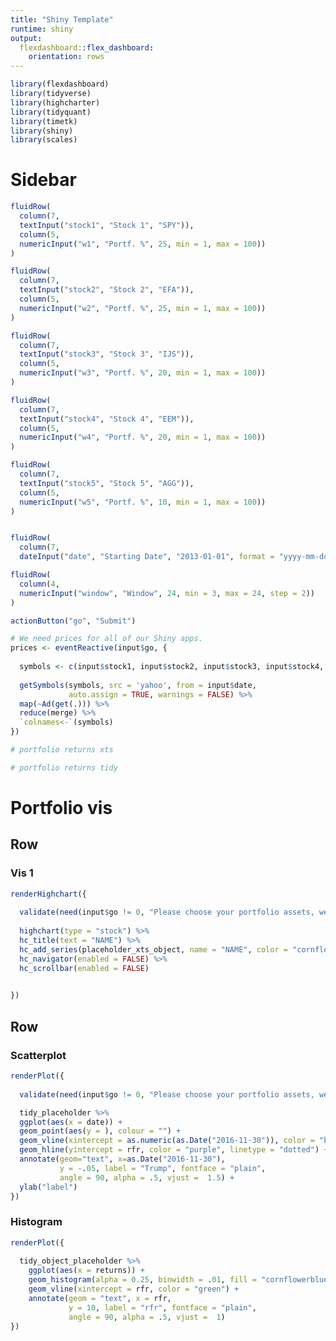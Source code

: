 ```yaml
---
title: "Shiny Template"
runtime: shiny
output:
  flexdashboard::flex_dashboard:
    orientation: rows
---
```



```r
library(flexdashboard)
library(tidyverse)
library(highcharter)
library(tidyquant)
library(timetk)
library(shiny)
library(scales)
```

Sidebar {.sidebar}
=====================================
  
```r

fluidRow(
  column(7,
  textInput("stock1", "Stock 1", "SPY")),
  column(5,
  numericInput("w1", "Portf. %", 25, min = 1, max = 100))
)  

fluidRow(
  column(7,
  textInput("stock2", "Stock 2", "EFA")),
  column(5,
  numericInput("w2", "Portf. %", 25, min = 1, max = 100))
)

fluidRow(
  column(7,
  textInput("stock3", "Stock 3", "IJS")),
  column(5,
  numericInput("w3", "Portf. %", 20, min = 1, max = 100))
)

fluidRow(
  column(7,
  textInput("stock4", "Stock 4", "EEM")),
  column(5,
  numericInput("w4", "Portf. %", 20, min = 1, max = 100))
)

fluidRow(
  column(7,
  textInput("stock5", "Stock 5", "AGG")),
  column(5,
  numericInput("w5", "Portf. %", 10, min = 1, max = 100))
)


fluidRow(
  column(7,
  dateInput("date", "Starting Date", "2013-01-01", format = "yyyy-mm-dd")))

fluidRow(
  column(4,
  numericInput("window", "Window", 24, min = 3, max = 24, step = 2))
)

actionButton("go", "Submit")
```

```r
# We need prices for all of our Shiny apps.
prices <- eventReactive(input$go, {
  
  symbols <- c(input$stock1, input$stock2, input$stock3, input$stock4, input$stock5)
  
  getSymbols(symbols, src = 'yahoo', from = input$date, 
             auto.assign = TRUE, warnings = FALSE) %>% 
  map(~Ad(get(.))) %>% 
  reduce(merge) %>%
  `colnames<-`(symbols)
})

# portfolio returns xts

# portfolio returns tidy

```

Portfolio vis
=====================================  

Row {data-height=600}
-----------------------------------------------------------------------

### Vis 1

```r
renderHighchart({
  
  validate(need(input$go != 0, "Please choose your portfolio assets, weights, rfr, rolling window and start date and click submit."))
  
  highchart(type = "stock") %>%
  hc_title(text = "NAME") %>%
  hc_add_series(placeholder_xts_object, name = "NAME", color = "cornflowerblue")%>%
  hc_navigator(enabled = FALSE) %>% 
  hc_scrollbar(enabled = FALSE) 

  
})
```



Row {.tabset .tabset-fade}
-------------------------------------

### Scatterplot

```r
renderPlot({
  
  validate(need(input$go != 0, "Please choose your portfolio assets, weights, rfr, rolling window and start date and click submit."))

  tidy_placeholder %>% 
  ggplot(aes(x = date)) +
  geom_point(aes(y = ), colour = "") + 
  geom_vline(xintercept = as.numeric(as.Date("2016-11-30")), color = "blue") +
  geom_hline(yintercept = rfr, color = "purple", linetype = "dotted") +
  annotate(geom="text", x=as.Date("2016-11-30"), 
           y = -.05, label = "Trump", fontface = "plain", 
           angle = 90, alpha = .5, vjust =  1.5) +
  ylab("label")
})
```


### Histogram

```r
renderPlot({
  
  tidy_object_placeholder %>% 
    ggplot(aes(x = returns)) +
    geom_histogram(alpha = 0.25, binwidth = .01, fill = "cornflowerblue") +
    geom_vline(xintercept = rfr, color = "green") +
    annotate(geom = "text", x = rfr, 
             y = 10, label = "rfr", fontface = "plain", 
             angle = 90, alpha = .5, vjust =  1)
})
```







